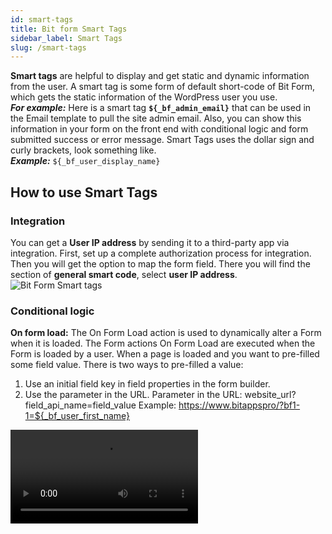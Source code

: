 ```yaml
---
id: smart-tags
title: Bit form Smart Tags
sidebar_label: Smart Tags
slug: /smart-tags
---
```



**Smart tags** are helpful to display and get static and dynamic information from the user. A smart tag is some form of default short-code of Bit Form, which gets the static information of the WordPress user you use.  
***For example:*** Here is a smart tag **`${_bf_admin_email}`** that can be used in the Email template to pull the site admin email. Also, you can show this information in your form on the front end with conditional logic and form submitted success or error message. Smart Tags uses the dollar sign and curly brackets, look something like.  
***Example:*** `${_bf_user_display_name}`

## How to use Smart Tags
### Integration
You can get a **User IP address** by sending it to a third-party app via integration. First, set up a complete authorization process for integration. Then you will get the option to map the form field. There you will find the section of **general smart code**, select **user IP address**.
<Image src="smart-tags/integration-smart-tags" alt="Bit Form Smart tags" w="800" h="400" />

### Conditional logic
**On form load:** The On Form Load action is used to dynamically alter a Form when it is loaded. The Form actions On Form Load are executed when the Form is loaded by a user.
When a page is loaded and you want to pre-filled some field value.
There is two ways to pre-filled a value:

1. Use an initial field key in field properties in the form builder.
2. Use the parameter in the URL. Parameter in the URL: website_url?field_api_name=field_value
Example: https://www.bitappspro/?bf1-1=${_bf_user_first_name}

 <Video src="smart-tags-in-conditional-logic" alt="Create a first form" w="800" h="400" />

In the above example, after the form loading First Name will be User first Name and User Last Name. Many kinds of logic are used for On Form Load such as Equal, Not Equal, Is Null, Is Not Null, Contain, Not Contain, Start With, End With.

### Email Notification
You can send admin name, email, and more default WordPress static data using **smart tags** via email notifications. Then you need to `create` an email template or `edit` the existing email template.   
Next, you will find the **`Smart tag fields`** option. Select the option from the Drop-Down list that you want to send the data into the email notification.
<Image src="smart-tags/email-template-smart-tag-fields" alt="Bit Form Smart tags" w="800" h="400" />


## Basic Smart Tags
|Lable			|Key			|
|----------------|-------------------------------|
|[Current Date Time](#current-date-time)	|`_bf_current_time`
|[Administrator Email](#administrator-email)	|`_bf_admin_email`
|[Date (default format)](#default-date-format)	|`_bf_date_default`
|[Date(mm/dd/yy)](#default-date-format)	|`_bf_date.m/d/y`  
|[Date(dd/mm/yy)](#default-date-format)	|`_bf_date.d/m/y`
|[Date(Y/m/d](#default-date-format)	|`_bf_date.y/m/d` 	
|[Time](#time)	|`_bf_time` 	
|[Weekday](#weekday)	|`_bf_weekday`	
|[Referer URL](#refer-url)	|`_bf_http_referer_url`

### Current Date Time {#current-date-time}
This smart tag inserted the current date and time when a form was submitted. The date and time will be set in your WordPress date and time format.  
***Example:*** `${_bf_current_time}`

### Administrator Email  {#administrator-email}
This Smart Tag will insert the email address of the website administrator from your WordPress settings.  
***Example:*** `${_bf_admin_email}`
<Image src="smart-tags/administrator-email" alt="Bit Form Smart tags" w="800" h="400" />

### Date (default format)  {#default-date-format}
This smart tag inserted the date when a form was submitted. The date will be set in your WordPress default date format.  
***Example:*** `${_bf_date_default}`
<Image src="smart-tags/date-and-time-default-format" alt="Bit Form Smart tags" w="800" h="400" />

### Time  {#time}
This smart tag is inserted on time when submitting a form.
Example: If anyone submits the form at 11:00 am. Then with this smart tag, you know which time the user has submitted the form.   
***Example:*** `${_bf_time}`
<Image src="smart-tags/time" alt="Bit Form Smart tags" w="800" h="400" />

### Weekday  {#weekday}
This smart tag is inserted on weekdays when submitting a form.
Example: If anyone submits the form on Friday. Then with this smart tag, you know which day the user has submitted the form.   
***Example:*** `${_bf_weekday}`

### Referer URL  {#refer-url}
This Smart Tag will insert the URL address of the page that referred the user to the current page.  
***Example:*** `${_bf_http_referer_url}`


## Custom User Data
|Lable			|Key			|
|----------------|-------------------------------|
|[User IP Address](#user-ip-address)	|`_bf_ip_address`	
|[Browser Name](#browser-name)	|`_bf_browser_name` 
|[Random Digit](#random-digit)	|`_bf_random_digit_num` 
|[Operating System](#operating-system)	|`_bf_operating_system`

### User IP Address  {#user-ip-address}
This smart tag allows you to see the IP address of the user who submitted the form? 
***Example:*** `${_bf_ip_address}`

### Browser Name  {#browser-name}
To submit your form, the user has to submit the form from a computer or mobile through the browser. If you’d like to know the Browser name of anyone who fills out your forms, you can use this Smart Tag. 
***Example:*** `${_bf_browser_name}`

### Random Digit  {#random-digit}
This smart tag generates a unique number.  
***Example:*** `${_bf_random_digit_num}`


### Operating System  {#operating-system}
If you’d like to know the operating system of anyone who fills out your forms, you can use this Smart Tag. 
***Example:*** `${_bf_operating_system}`

## Author Details
|Lable			|Key			|
|----------------|-------------------------------|
|[Post Author ID](#post-author-id)	|`_bf_author_id` 
|[Post Author Display Name](#post-author-display-name)	|`_bf_author_display`
|[Post Author Email](#post-author-email)	|`_bf_author_email` 

### Post Author ID  {#post-author-id}
Each user has an unique Author ID. If you'd like to know the Author ID of the post or page on which the form is embedded, you can use this Smart Tag.   
***Example:*** `${_bf_author_id}`
<Image src="smart-tags/author-id" alt="Bit Form Smart tags" w="800" h="400" />

### Post Author Display Name  {#post-author-display-name}
Each user has an Author Display Name. If you'd like to know the Author's Display Name of the post or page on which the form is embedded, you can use this Smart Tag.  
***Example:*** `${_bf_author_display}`

### Post Author Email {#post-author-email}
Each user has an Author Email. If you'd like to know the Author's Email of the post or page on which the form is embedded, you can use this Smart Tag.      
***Example:*** `${_bf_author_email}`

## User Management
|Lable			|Key			|
|----------------|-------------------------------|	
|[User ID](#user-id)	|`_bf_user_id`	
|[User First Name](#user-first-name)	|`_bf_user_first_name`	
|[User Last Name](#user-last-name)	|`_bf_user_last_name` 
|[User Display Name](#user-display-name)	|`_bf_user_display_name`
|[User Nice Name](#user-nice-name)	|`_bf_user_nice_name` 
|[User Login Name](#user-login-name)	|`_bf_user_login_name`
|[User Email](#user-email)	|`_bf_user_email` 
|[User URL](#user-url)	|`_bf_user_url`	
|[Current User Role](#current-user-role)	|`_bf_current_user_role`	
|[Site Title](#site-title)	|`_bf_site_title`	
|[Site Description](#site-description)	|`_bf_site_description` 	
|[Site URL](#site-url)	|`_bf_site_url`
|[WordPress Locale Code](#wordpress-local-code)	|`_bf_wp_local_codes`  	
|[Embedded Page / Post ID](#page-post-id)	|`_bf_post_id` 	
|[Embedded Page / Post Name](#page-post-name)	|`_bf_post_name`  	
|[Embedded Page / Post Title](#page-post-title)	|`_bf_post_title`
|[Embedded Page / Post URL](#page-post-url)	|`_bf_post_url` 	
|Post Publish Date	|`_bf_post_date`  
|Post Modified Date	|`_bf_post_modified_date`  
|URL Query Parameter	|`_bf_query_param()`  	
|User Meta Key	|`_bf_user_meta_key()` 	
|Custom Date Format	|`_bf_custom_date_format()` 

### User ID  {#user-id}
Each registered user on your WordPress site has a unique ID number. If you'd like to know the User ID when a logged-in user submits your form, you can use this smart tag.
***Example:*** `${_bf_user_id}`

### User First Name  {#user-first-name}
Each registered user on your WordPress site has First Name.  If you'd like to know the First Name when a logged-in user submits your form, you can use this smart tag.  
***Example:*** `${_bf_user_first_name}`

### User Last Name  {#user-last-name}
Each registered user on your WordPress site has a Last Name.  If you'd like to know the Last Name when a logged-in user submits your form, you can use this smart tag.  
***Example:*** `${_bf_user_last_name}`

### User Display Name  {#user-display-name}
Each registered user on your WordPress site has a Display Name.  If you'd like to know the Display Name when a logged-in user submits your form, you can use this smart tag.     
***Example:*** `${_bf_user_display_name}`

### User Nice Name  {#user-nice-name}
Each registered user on your WordPress site has a Nice Name.  If you'd like to know the Nice Name when a logged-in user submits your form, you can use this smart tag.    
***Example:*** `${_bf_user_nice_name}`

### User Login Name  {#user-login-name}
Each registered user on your WordPress site has a Login Name.  If you'd like to know the Login Name when a logged-in user submits your form, you can use this smart tag.      
***Example:*** `${_bf_user_login_name}`

### User Email  {#user-email}
Each registered user on your WordPress site has a Login Name.  If you'd like to know the Login Name when a logged-in user submits your form, you can use this smart tag.     
***Example:*** `${_bf_user_email}`

### User URL  {#user-url}
Each registered user on your WordPress site has a profile.  If you'd like to know the profile URL when a logged-in user submits your form, you can use this smart tag.       
***Example:*** `${_bf_user_url}`

### Current User Role  {#current-user-role}
Each registered user on your WordPress site has a User Role.  If you'd like to know the user role when a logged-in user submits your form, you can use this smart tag.      
***Example:*** `${_bf_current_user_role}`

### Site Title  {#site-title}
This smart tag inserts the title of your website set in your WordPress settings.     
***Example:*** `${_bf_site_title}`
<Image src="smart-tags/site-title" alt="Bit Form Smart tags" w="800" h="400" />

### Site Description  {#site-description}
This smart tag inserts the Tagline/Description of your website set in your WordPress settings.    
***Example:*** `${_bf_site_description}`
<Image src="smart-tags/site-description" alt="Bit Form Smart tags" w="800" h="400" />


### Site URL  {#site-url}
This smart tag inserts the Site URL of your website set in your WordPress settings.    
***Example:*** `${_bf_site_url}`
<Image src="smart-tags/site-url" alt="Bit Form Smart tags" w="800" h="400" />

### WordPress Locale Code  {#wordpress-local-code}
This smart tag inserts the WordPress Locale Code(Site Language) of your website set in your WordPress settings. If the user submits the form while logging in to WordPress, the user will see the language code added to WordPress.     
***Example:*** `${_bf_wp_local_codes}`

### Embedded Page / Post ID  {#page-post-id}
If you want to know the ID of the page/post from which page/post is submitting the form., you can use this Smart Tag. Each page/post ID on your WordPress site has a unique ID.       
***Example:*** `${_bf_post_id}`

### Embedded Page / Post Name  {#page-post-name}
If you want to know the Name of the page/post from which page/post is submitting the form, you can use this Smart Tag. Each page/post Name on your WordPress site has a Name.         
***Example:*** `${_bf_post_name}`

### Embedded Page / Post Title  {#page-post-title}
If you want to know the Title of the page/post from which page/post is submitting the form, you can use this Smart Tag. Each page/post Title on your WordPress site has a Title.         
***Example:*** `${_bf_post_title}`

### Embedded Page / Post URL  {#page-post-url}
If you want to know the URL of the page/post from which page/post is submitting the form, you can use this Smart Tag. Each page/post URL on your WordPress site has a URL.          
***Example:*** `${_bf_post_url}`

